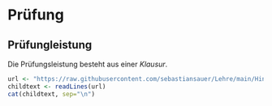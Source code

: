 # Prüfung


## Prüfungleistung

Die Prüfungsleistung besteht aus einer *Klausur*.

```r
url <- "https://raw.githubusercontent.com/sebastiansauer/Lehre/main/Hinweise/Hinweise-Pruefung-Open-Book-Child.Rmd"
childtext <- readLines(url)
cat(childtext, sep="\n")
```



